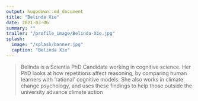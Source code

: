 ```yaml
---
output: hugodown::md_document
title: "Belinda Xie"
date: 2021-03-06
summary: ""
trailer: "/profile_image/Belinda-Xie.jpg"
splash:
  image: "/splash/banner.jpg"
  caption: "Belinda Xie"
---
```


> Belinda is a Scientia PhD Candidate working in cognitive science. Her PhD looks at how repetitions affect reasoning, by comparing human learners with ‘rational’ cognitive models. She also works in climate change psychology, and uses these findings to help those outside the university advance climate action
